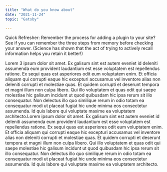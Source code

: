 ```yaml
---
title: "What do you know about"
date: "2021-11-24"
topic: "Gatsby"

---
```


Quick Refresher: Remember the process for adding a plugin to your site?
See if you can remember the three steps from memory before checking your answer. 
(Science has shown that the act of trying to actively recall information helps you retain it better!)

Lorem 3 ipsum dolor sit amet. Ex galisum sint est autem eveniet id
deleniti assumenda eum provident laudantium est esse voluptatem est
repellendus ratione. Ex sequi quas est asperiores odit eum
voluptatem enim. Et officia aliquam qui corrupti eaque hic excepturi
accusamus vel inventore alias non deleniti corrupti et molestiae
quas. Et quidem corrupti et deserunt tempora et magni illum non
culpa libero. Qui illo voluptatem et quas odit qui saepe molestiae
hic galisum incidunt ut quod quibusdam hic ipsa rerum sit illo
consequatur. Non delectus illo quo similique rerum in odio totam ea
consequatur modi ut placeat fugiat hic unde minima eos consectetur
assumenda. Id quis labore qui voluptate maxime ea voluptatem
architecto.Lorem ipsum dolor sit amet. Ex galisum sint est autem
eveniet id deleniti assumenda eum provident laudantium est esse
voluptatem est repellendus ratione. Ex sequi quas est asperiores
odit eum voluptatem enim. Et officia aliquam qui corrupti eaque hic
excepturi accusamus vel inventore alias non deleniti corrupti et
molestiae quas. Et quidem corrupti et deserunt tempora et magni
illum non culpa libero. Qui illo voluptatem et quas odit qui saepe
molestiae hic galisum incidunt ut quod quibusdam hic ipsa rerum sit
illo consequatur. Non delectus illo quo similique rerum in odio
totam ea consequatur modi ut placeat fugiat hic unde minima eos
consectetur assumenda. Id quis labore qui voluptate maxime ea
voluptatem architecto.
